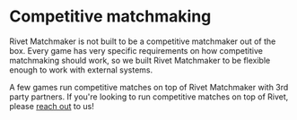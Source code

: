 # Competitive matchmaking

Rivet Matchmaker is not built to be a competitive matchmaker out of the box. Every game has very specific requirements on how competitive matchmaking should work, so we built Rivet Matchmaker to be flexible enough to work with external systems.

A few games run competitive matches on top of Rivet Matchmaker with 3rd party partners. If you're looking to run competitive matches on top of Rivet, please [reach out](https://discord.gg/BG2vqsJczH) to us!

